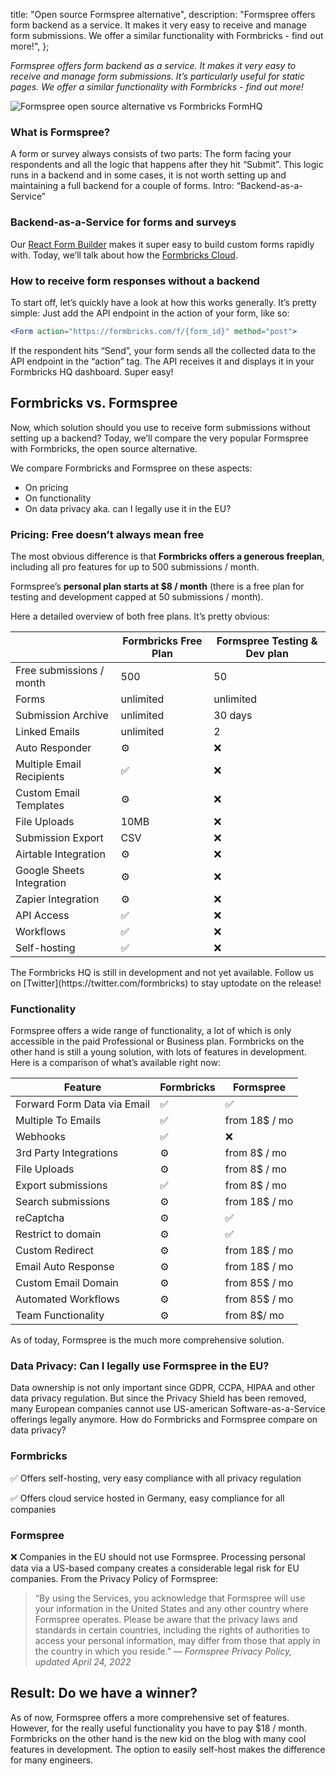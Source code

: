 
  title: "Open source Formspree alternative",
  description:
    "Formspree offers form backend as a service. It makes it very easy to receive and manage form submissions. We offer a similar functionality with Formbricks - find out more!",
};

_Formspree offers form backend as a service. It makes it very easy to receive and manage form submissions. It’s particularly useful for static pages. We offer a similar functionality with Formbricks - find out more!_

<Image
  src={HeaderImage}
  alt="Formspree open source alternative vs Formbricks FormHQ"
  className="rounded-lg"
/>

### What is Formspree?

A form or survey always consists of two parts: The form facing your respondents and all the logic that happens after they hit “Submit”. This logic runs in a backend and in some cases, it is not worth setting up and maintaining a full backend for a couple of forms. Intro: “Backend-as-a-Service”

### Backend-as-a-Service for forms and surveys

Our [React Form Builder](/react-form-library) makes it super easy to build custom forms rapidly with. Today, we’ll talk about how the [Formbricks Cloud](https://app.formbricks.com).

### How to receive form responses without a backend

To start off, let’s quickly have a look at how this works generally. It’s pretty simple: Just add the API endpoint in the action of your form, like so:

```jsx
<Form action="https://formbricks.com/f/{form_id}" method="post">
```

If the respondent hits “Send”, your form sends all the collected data to the API endpoint in the “action” tag. The API receives it and displays it in your Formbricks HQ dashboard. Super easy!

## Formbricks vs. Formspree

Now, which solution should you use to receive form submissions without setting up a backend? Today, we’ll compare the very popular Formspree with Formbricks, the open source alternative.

We compare Formbricks and Formspree on these aspects:

- On pricing
- On functionality
- On data privacy aka. can I legally use it in the EU?

### Pricing: Free doesn’t always mean free

The most obvious difference is that **Formbricks offers a generous freeplan**, including all pro features for up to 500 submissions / month.

Formspree’s **personal plan starts at $8 / month** (there is a free plan for testing and development capped at 50 submissions / month).

Here a detailed overview of both free plans. It’s pretty obvious:

|                           | Formbricks Free Plan | Formspree Testing & Dev plan |
| ------------------------- | -------------------- | ---------------------------- |
| Free submissions / month  | 500                  | 50                           |
| Forms                     | unlimited            | unlimited                    |
| Submission Archive        | unlimited            | 30 days                      |
| Linked Emails             | unlimited            | 2                            |
| Auto Responder            | ⚙️                   | ❌                           |
| Multiple Email Recipients | ✅                   | ❌                           |
| Custom Email Templates    | ⚙️                   | ❌                           |
| File Uploads              | 10MB                 | ❌                           |
| Submission Export         | CSV                  | ❌                           |
| Airtable Integration      | ⚙️                   | ❌                           |
| Google Sheets Integration | ⚙️                   | ❌                           |
| Zapier Integration        | ⚙️                   | ❌                           |
| API Access                | ✅                   | ❌                           |
| Workflows                 | ✅                   | ❌                           |
| Self-hosting              | ✅                   | ❌                           |

<Callout title="In development" type="warning">
  The Formbricks HQ is still in development and not yet available. Follow us on
  [Twitter](https://twitter.com/formbricks) to stay uptodate on the release!
</Callout>

### Functionality

Formspree offers a wide range of functionality, a lot of which is only accessible in the paid Professional or Business plan. Formbricks on the other hand is still a young solution, with lots of features in development. Here is a comparison of what’s available right now:

| Feature                     | Formbricks | Formspree     |
| --------------------------- | ---------- | ------------- |
| Forward Form Data via Email | ✅         | ✅            |
| Multiple To Emails          | ✅         | from 18$ / mo |
| Webhooks                    | ✅         | ❌            |
| 3rd Party Integrations      | ⚙️         | from 8$ / mo  |
| File Uploads                | ⚙️         | from 8$ / mo  |
| Export submissions          | ✅         | from 8$ / mo  |
| Search submissions          | ⚙️         | from 18$ / mo |
| reCaptcha                   | ⚙️         | ✅            |
| Restrict to domain          | ⚙️         | ✅            |
| Custom Redirect             | ⚙️         | from 18$ / mo |
| Email Auto Response         | ⚙️         | from 18$ / mo |
| Custom Email Domain         | ⚙️         | from 85$ / mo |
| Automated Workflows         | ⚙️         | from 85$ / mo |
| Team Functionality          | ⚙️         | from 8$/ mo   |

As of today, Formspree is the much more comprehensive solution.

### Data Privacy: Can I legally use Formspree in the EU?

Data ownership is not only important since GDPR, CCPA, HIPAA and other data privacy regulation. But since the Privacy Shield has been removed, many European companies cannot use US-american Software-as-a-Service offerings legally anymore. How do Formbricks and Formspree compare on data privacy?

### Formbricks

✅ Offers self-hosting, very easy compliance with all privacy regulation

✅ Offers cloud service hosted in Germany, easy compliance for all companies

### Formspree

❌ Companies in the EU should not use Formspree. Processing personal data via a US-based company creates a considerable legal risk for EU companies. From the Privacy Policy of Formspree:

> “By using the Services, you acknowledge that Formspree will use your information in the United States and any other country where Formspree operates. Please be aware that the privacy laws and standards in certain countries, including the rights of authorities to access your personal information, may differ from those that apply in the country in which you reside.” — _Formspree Privacy Policy, updated April 24, 2022_

## Result: Do we have a winner?

As of now, Formspree offers a more comprehensive set of features. However, for the really useful functionality you have to pay $18 / month. Formbricks on the other hand is the new kid on the blog with many cool features in development. The option to easily self-host makes the difference for many engineers.

<MdxCTA />

